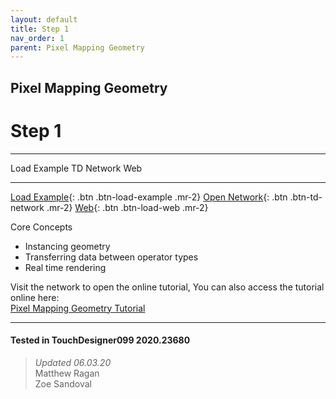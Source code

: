 ```yaml
---
layout: default
title: Step 1
nav_order: 1
parent: Pixel Mapping Geometry
---
```


## Pixel Mapping Geometry
# Step 1

----


<TDContentButtons link="">Load Example</TDContentButtons>
<TDContentButtons link="">TD Network</TDContentButtons>
<TDContentButtons link="">Web</TDContentButtons>

----

[Load Example](?actionable=1&action=load_tox&remotePath=https://github.com/mir-lab/touchdesigner-instancing-examples-code/raw/main/tox/014-pixel-mapping-geometry/container_step1.tox){: .btn .btn-load-example .mr-2}
[Open Network](?actionable=1&action=open_floating_network){: .btn .btn-td-network .mr-2}
[Web](?actionable=1&action=open_in_browser){: .btn .btn-load-web .mr-2}

Core Concepts

* Instancing geometry
* Transferring data between operator types
* Real time rendering


Visit the network to open the online tutorial, You can also access the tutorial online here:  
[Pixel Mapping Geometry Tutorial](http://matthewragan.com/2015/08/18/advanced-instancing-pixel-mapping-geometry-touchdesigner/)

---

#### Tested in TouchDesigner099 2020.23680 
>*Updated 06.03.20*  
Matthew Ragan  
Zoe Sandoval  